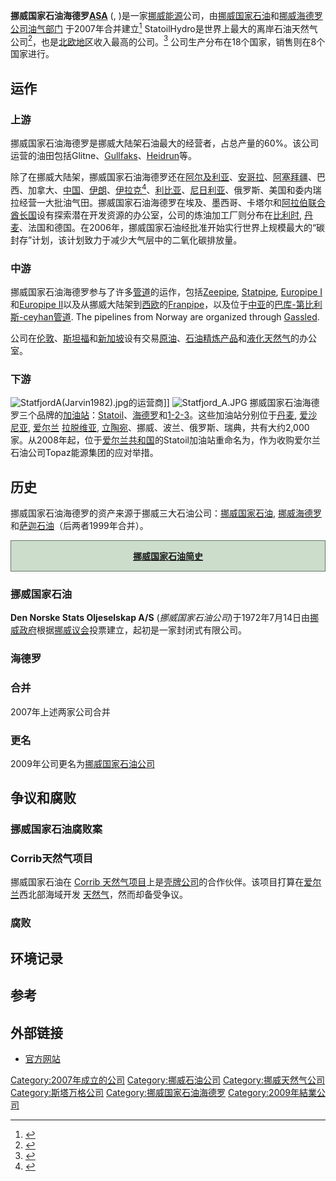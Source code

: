{{Otheruses|挪威国家石油|subject=[[挪威国家石油公司|挪威国家石油公司]]的前身|other=该公司在不同时期的存在情况}}
{{Infobox Defunct Company 
| company_name  = 挪威国家石油海德罗
| company_logo  = [[File:StatoilHydro.svg|File:StatoilHydro.svg]]
| slogan        = 
| fate          = 改名为[[挪威国家石油公司|挪威国家石油公司]]
| successor     = [[挪威国家石油|挪威国家石油]]
| foundation    = 2007年10月1日
| defunct       = 2009年11月2日
| location      = [[挪威|挪威]][[斯塔万格|斯塔万格]]
| industry      = [[石油公司|石油和天燃气]]
| key_people    = 
| products      = [[石油|石油]]<br>[[天然气|天然气]]<br>[[化工产品|化工产品]]
| num_employees = 
| parent        = 
| subsid        = 
}}
'''挪威国家石油海德罗[[Allmennaksjeselskap|ASA]]''' ({{ose|STL}}, {{nyse|STO}})是一家[[挪威|挪威]][[能源|能源]]公司，由[[挪威国家石油|挪威国家石油]]和[[挪威海德罗公司|挪威海德罗公司]][[海德罗油气|油气部门]] 于2007年合并建立<ref>{{cite web |url=http://www.offshore247.com/news/article.asp?Id=7695 |author=[[Offshore247|Offshore247]] |title=StatoilHydro signature unveiled |date=2007-05-10 |accessdate=2007-06-20 |deadurl=yes |archiveurl=https://web.archive.org/web/20070928014520/http://www.offshore247.com/news/article.asp?Id=7695 |archivedate=2007-09-28 }}</ref> StatoilHydro是世界上最大的离岸石油天然气公司<ref name="OR070611">{{cite web |url=http://www.ocean-resources.com/news/ournews.asp?NewsID=5709 Norwegian Parliament |author=[[Ocean_Resources|Ocean Resources]] |title=Okays Statoil-Hydro Merger |date=2007-06-11 |accessdate=2007-06-20 |deadurl=yes |archiveurl=https://web.archive.org/web/20071122174703/http://www.ocean-resources.com/news/ournews.asp?NewsID=5709 |archivedate=2007-11-22 }}</ref>，也是[[北欧地区|北欧地区]]收入最高的公司。<ref name="E24061219">{{cite web |url=http://e24.no/naeringsliv/article1574917.ece |title=Blant verdens 50 største |author=[[E24_Næringsliv|E24]] |date=2006-12-19 |accessdate=2007-10-18 |archive-date=2007-09-27 |archive-url=https://web.archive.org/web/20070927015022/http://e24.no/naeringsliv/article1574917.ece |dead-url=no }}</ref> 公司生产分布在18个国家，销售则在8个国家进行。

==运作==
===上游===
{{seealso|挪威国家石油各国运营}}
挪威国家石油海德罗是挪威大陆架石油最大的经营者，占总产量的60%。该公司运营的油田包括Glitne、[[Gullfaks油田|Gullfaks]]、[[Heidrun油田|Heidrun]]等。

除了在挪威大陆架，挪威国家石油海德罗还在[[阿尔及利亚|阿尔及利亚]]、[[安哥拉|安哥拉]]、[[阿塞拜疆|阿塞拜疆]]、巴西、加拿大、[[中国|中国]]、[[伊朗|伊朗]]、[[伊拉克|伊拉克]]<ref>{{Cite web |url=http://www.ftchinese.com/story/001030273 |title=伊拉克油田竞标 美国公司几乎全部出局 |access-date=2009-12-16 |archive-date=2018-05-21 |archive-url=https://web.archive.org/web/20180521104601/http://www.ftchinese.com/story/001030273 |dead-url=no }}</ref>、[[利比亚|利比亚]]、[[尼日利亚|尼日利亚]]、俄罗斯、美国和委内瑞拉经营一大批油气田。挪威国家石油海德罗在埃及、墨西哥、卡塔尔和[[阿拉伯联合酋长国|阿拉伯联合酋长国]]设有探索潜在开发资源的办公室，公司的炼油加工厂则分布在[[比利时|比利时]], [[丹麦|丹麦]]、法国和德国。在2006年，挪威国家石油经批准开始实行世界上规模最大的“碳封存”计划，该计划致力于减少大气层中的二氧化碳排放量。

===中游===
挪威国家石油海德罗参与了许多[[石油管道|管道]]的运作，包括[[Zeepipe|Zeepipe]], [[Statpipe|Statpipe]], [[Europipe_I|Europipe I]]和[[Europipe_II|Europipe II]]以及从挪威大陆架到[[西欧|西欧]]的[[Franpipe|Franpipe]]，以及位于[[中亚|中亚]]的[[巴库-第比利斯-ceyhan管道|巴库-第比利斯-ceyhan管道]]. The pipelines from Norway are organized through [[Gassled|Gassled]].

公司在[[伦敦|伦敦]]、[[斯坦福，Connecticut|斯坦福]]和[[新加坡|新加坡]]设有交易[[原油|原油]]、[[石油精炼产品|石油精炼产品]]和[[液化天然气|液化天然气]]的办公室。

===下游===
[[File:StatfjordA(Jarvin1982).jpg|thumb]]的运营商]]
[[File:Statfjord_A.JPG|thumb]]
挪威国家石油海德罗三个品牌的[[加油站|加油站]]：[[Statoil_(加油站)|Statoil]]、[[海德罗_(加油站)|海德罗]]和[[1-2-3_(加油站)|1-2-3]]。这些加油站分别位于[[丹麦|丹麦]], [[爱沙尼亚|爱沙尼亚]], [[爱尔兰共和国|爱尔兰]] [[拉脱维亚|拉脱维亚]], [[立陶宛|立陶宛]]、挪威、波兰、俄罗斯、瑞典，共有大约2,000家。从2008年起，位于[[爱尔兰共和国|爱尔兰共和国]]的Statoil加油站重命名为{{le|Topaz|Topaz Energy}}，作为收购爱尔兰石油公司Topaz能源集团的应对举措。

==历史==
挪威国家石油海德罗的资产来源于挪威三大石油公司：[[挪威国家石油|挪威国家石油]], [[挪威海德罗|挪威海德罗]]和[[萨迦石油|萨迦石油]]（后两者1999年合并）。
<div style="clear: both; width: 100%; padding: 0; text-align: left; border: none;" class="NavFrame">
<div style="background: #ccddcc; text-align: center; border: 1px solid #667766" class="NavHead">'''[[挪威国家石油|挪威国家石油]][[简史|简史]]'''
</div>
<div class="NavContent" style="display:none;">
{{ahnentafel-compact5|align=center
|style=font-size: 90%; line-height: 110%;
|border=1
|boxstyle=padding-top: 0; padding-bottom: 0;
|boxstyle_1=background-color: #fcc;
|boxstyle_2=background-color: #fb9;
|boxstyle_3=background-color: #ffc;
|1= '''[[挪威国家石油公司|挪威国家石油公司]]''' (2009- )
|2= '''挪威国家石油海德罗''' (2007-2009)
|4= [[挪威国家石油历史|挪威国家石油 (1972-2007)]] (1972-2007)
|5= [[海德罗油气|海德罗油气]] (1999-2007)
|10= [[挪威海德罗|挪威海德罗]] (19**-1999)
|11= [[萨迦石油|萨迦石油]] (19**-1999)
}}
</div></div>
===挪威国家石油===
'''Den Norske Stats Oljeselskap A/S''' (''挪威国家石油公司'')于1972年7月14日由[[挪威政府|挪威政府]]根据[[挪威议会|挪威议会]]投票建立，起初是一家封闭式有限公司。
===海德罗===
{{main|海德罗油气}}

===合并===
2007年上述两家公司合并

===更名===
2009年公司更名为[[挪威国家石油公司|挪威国家石油公司]]

==争议和腐败==

===挪威国家石油腐败案===
{{see|挪威国家石油腐败案}}

===Corrib天然气项目===
{{main|Corrib gas project}}
挪威国家石油在 [[Corrib_天然气项目|Corrib 天然气项目]]上是[[壳牌公司|壳牌公司]]的合作伙伴。该项目打算在[[爱尔兰|爱尔兰]]西北部海域开发 [[天然气|天然气]]，然而却备受争议。
===腐败===

==环境记录==

==参考==
{{reflist}}

==外部链接==
* [https://web.archive.org/web/20080719233118/http://www.statoilhydro.com/ 官方网站]

{{Companies portal}}
{{EnergyPortal}}
{{OBXList}}
{{coord|58|53|30.48|N|5|43|2.82|E|type:landmark|display=title}}

[[Category:2007年成立的公司|Category:2007年成立的公司]]
[[Category:挪威石油公司|Category:挪威石油公司]]
[[Category:挪威天然气公司|Category:挪威天然气公司]]
[[Category:斯塔万格公司|Category:斯塔万格公司]]
[[Category:挪威国家石油海德罗|Category:挪威国家石油海德罗]]
[[Category:2009年結業公司|Category:2009年結業公司]]